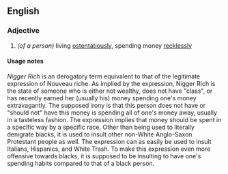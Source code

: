 ==English==
{{rfv}}
===Adjective===
{{en-adj|pos=[[nigger]] [[rich]]|-}}

# ''(of a person)'' living [[ostentatiously]], spending money [[recklessly]] 

====Usage notes====
''Nigger Rich'' is an derogatory term equivalent to that of the legitimate expression of Nouveau riche. As implied by the expression, Nigger Rich is the state of someone who is either not wealthy, does not have "class", or has recently earned her (usually his) money spending one's money extravagantly. The supposed irony is that this person does not have or "should not" have this money is spending all of one's money away, usually in a tasteless fashion. The expression implies that money should be spent in a specific way by a specific race. Other than being used to literally denigrate blacks, it is used to insult other non-White Anglo-Saxon Protestant people as well. The expression can as easily be used to insult Italians, Hispanics, and White Trash. To make this expression even more offensive towards blacks, it is supposed to be insulting to have one's spending habits compared to that of a black person.